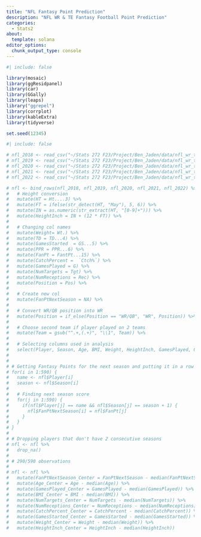 ```yaml
---
title: "NFL Fantasy Point Prediction"
description: "NFL WR & TE Fantasy Football Point Prediction"
categories:
  - Stats2
about:
  template: solana
editor_options: 
  chunk_output_type: console
---
```


```r
#| include: false

library(mosaic)
library(ggResidpanel)
library(car)
library(GGally)
library(leaps)
library("ggrepel")
library(corrplot)
library(kableExtra)
library(tidyverse)

set.seed(12345)
```



```r
#| include: false

# nfl_2018 <- read_csv("~/Stats 272 F23/Project/Ben_Jaden/data/nfl_wr_te_2018.csv")
# nfl_2019 <- read_csv("~/Stats 272 F23/Project/Ben_Jaden/data/nfl_wr_te_2019.csv")
# nfl_2020 <- read_csv("~/Stats 272 F23/Project/Ben_Jaden/data/nfl_wr_te_2020.csv")
# nfl_2021 <- read_csv("~/Stats 272 F23/Project/Ben_Jaden/data/nfl_wr_te_2021.csv")
# nfl_2022 <- read_csv("~/Stats 272 F23/Project/Ben_Jaden/data/nfl_wr_te_2022.csv")

# nfl <- bind_rows(nfl_2018, nfl_2019, nfl_2020, nfl_2021, nfl_2022) %>%
#   # Height conversion
#   mutate(HT = Ht....3) %>%
#   mutate(FT = ifelse(str_detect(HT, "May"), 5, 6)) %>%
#   mutate(IN = as.numeric(str_extract(HT, "[0-9]+"))) %>%
#   mutate(HeightInch = IN + (12 * FT)) %>%
#   
#   # Changing col names
#   mutate(Weight= Wt.) %>%
#   mutate(TD = TD...4) %>%
#   mutate(GamesStarted  = GS...5) %>%
#   mutate(PPR = PPR...6) %>%
#   mutate(FanPt = FantPt...15) %>%
#   mutate(CatchPercent =  `Ctch%`) %>%
#   mutate(GamesPlayed = G) %>%
#   mutate(NumTargets = Tgt) %>%
#   mutate(NumReceptions = Rec) %>%
#   mutate(Position = Pos) %>%
#   
#   # Create new col
#   mutate(FanPtNextSeason = NA) %>%
#   
#   # Convert WR/QB position into WR
#   mutate(Position = if_else(Position == "WR/QB", "WR", Position)) %>%
#   
#   # Choose second team if player played on 2 teams
#   mutate(Team = gsub("^.+,(.+)", "\\1", Team)) %>%
#   
#   # Selecting columns used in analysis
#   select(Player, Season, Age, BMI, Weight, HeightInch, GamesPlayed, GamesStarted, NumTargets, NumReceptions, CatchPercent, Position, FanPt, FanPtNextSeason)
# 
# 
# # Getting Fantasy Points for the next season and putting it in a row with current season
# for(i in 1:590) {
#   name <- nfl$Player[i]
#   season <- nfl$Season[i]
#   
#   # Finding next season score
#   for(j in 1:590) {
#     if(nfl$Player[j] == name && nfl$Season[j] == season + 1) {
#       nfl$FanPtNextSeason[i] = nfl$FanPt[j]
#     }
#   }
# }
# 
# # Dropping players that don't have 2 consecutive seasons
# nfl <- nfl %>%
#   drop_na()
# 
# # 290/590 observations
# 
# nfl <- nfl %>%
#   mutate(FanPtNextSeason_Center = FanPtNextSeason - median(FanPtNextSeason)) %>%
#   mutate(Age_Center = Age - median(Age)) %>%
#   mutate(GamesPlayed_Center = GamesPlayed - median(GamesPlayed)) %>%
#   mutate(BMI_Center = BMI - median(BMI)) %>%
#   mutate(NumTargets_Center = NumTargets - median(NumTargets)) %>%
#   mutate(NumReceptions_Center = NumReceptions - median(NumReceptions)) %>%
#   mutate(CatchPercent_Center = CatchPercent - median(CatchPercent)) %>%
#   mutate(GamesStarted_Center = GamesStarted - median(GamesStarted)) %>%
#   mutate(Weight_Center = Weight - median(Weight)) %>%
#   mutate(HeightInch_Center = HeightInch - median(HeightInch))
```







